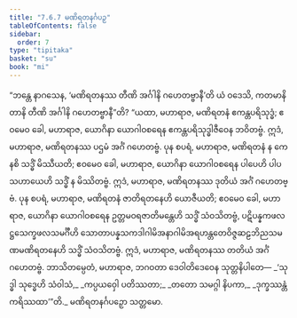 ```yaml
---
title: "7.6.7 မဏိရတနင်္ဂပဉှ"
tableOfContents: false
sidebar:
  order: 7
type: "tipitaka"
basket: "su"
book: "mi"
---
```



<DynamicBreadcrumb />

<Division number="281" book="mi" e="ch" v="28">

<Paragraph number="1963" book="mi">
“ဘန္တေ နာဂသေန, ‘မဏိရတနဿ တီဏိ အင်္ဂါနိ ဂဟေတဗ္ဗာနီ’တိ ယံ ဝဒေသိ, ကတမာနိ တာနိ တီဏိ အင်္ဂါနိ ဂဟေတဗ္ဗာနီ”တိ? “ယထာ, မဟာရာဇ, မဏိရတနံ ဧကန္တပရိသုဒ္ဓံ; ဧဝမေဝ ခေါ, မဟာရာဇ, ယောဂိနာ ယောဂါဝစရေန ဧကန္တပရိသုဒ္ဓါဇီဝေန ဘဝိတဗ္ဗံ. ဣဒံ, မဟာရာဇ, မဏိရတနဿ ပဌမံ အင်္ဂံ ဂဟေတဗ္ဗံ.
</Paragraph>

<Paragraph number="1964" book="mi">
ပုန စပရံ, မဟာရာဇ, မဏိရတနံ န ကေနစိ သဒ္ဓိံ မိဿီယတိ; ဧဝမေဝ ခေါ, မဟာရာဇ, ယောဂိနာ ယောဂါဝစရေန ပါပေဟိ ပါပသဟာယေဟိ သဒ္ဓိံ န မိဿိတဗ္ဗံ. ဣဒံ, မဟာရာဇ, မဏိရတနဿ ဒုတိယံ အင်္ဂံ ဂဟေတဗ္ဗံ.
</Paragraph>

<Paragraph number="1965" book="mi">
ပုန စပရံ, မဟာရာဇ, မဏိရတနံ ဇာတိရတနေဟိ ယောဇီယတိ; ဧဝမေဝ ခေါ, မဟာရာဇ, ယောဂိနာ ယောဂါဝစရေန ဥတ္တမဝရဇာတိမန္တေဟိ သဒ္ဓိံ သံဝသိတဗ္ဗံ, ပဋိပန္နကဖလဋ္ဌသေက္ခဖလသမင်္ဂီဟိ သောတာပန္နသကဒါဂါမိအနာဂါမိအရဟန္တတေဝိဇ္ဇဆဠဘိညသမဏမဏိရတနေဟိ သဒ္ဓိံ သံဝသိတဗ္ဗံ. ဣဒံ, မဟာရာဇ, မဏိရတနဿ တတိယံ အင်္ဂံ ဂဟေတဗ္ဗံ. ဘာသိတမ္ပေတံ, မဟာရာဇ, ဘဂဝတာ ဒေဝါတိဒေဝေန သုတ္တနိပါတေ—
</Paragraph>

<Paragraph number="1966" type="verses" book="mi">
_‘သုဒ္ဓါ သုဒ္ဓေဟိ သံဝါသံ,_  
_ကပ္ပယဝှေါ ပတိဿတာ;_  
_တတော သမဂ္ဂါ နိပကာ,_  
_ဒုက္ခဿန္တံ ကရိဿထာ’”တိ._  


</Paragraph>
</Division>

<Paragraph number="1967" type="center" book="mi">
မဏိရတနင်္ဂပဉှော သတ္တမော.
</Paragraph>